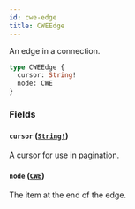 ```yaml
---
id: cwe-edge
title: CWEEdge
---
```


An edge in a connection.

```graphql
type CWEEdge {
  cursor: String!
  node: CWE
}
```

### Fields

#### `cursor` ([`String!`](/docs/api/scalars/string))

A cursor for use in pagination.

#### `node` ([`CWE`](/docs/api/objects/cwe))

The item at the end of the edge.
